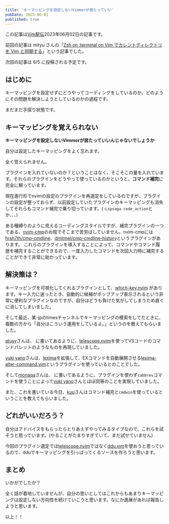 ```yaml
---
title: 'キーマッピングを設定しないVimmerが居たっていい'
pubDate: 2023-06-01
published: true
---
```


この記事は[Vim駅伝](https://vim-jp.org/ekiden/)2023年06月02日の記事です。

前回の記事は mityu さんの「[Zsh on :terminal on Vim でカレントディレクトリを Vim と同期する](https://zenn.dev/vim_jp/articles/sync-cwd-zsh-on-vim)」という記事でした。

次回の記事は 6/5 に投稿される予定です。

## はじめに

キーマッピングを設定せずにどうやってコーディングをしているのか、どのようにその問題を解決しようとしているのかの過程です。

まだまだ手探り状態です。

## キーマッピングを覚えられない

**キーマッピングを設定しないVimmerが居たっていいんじゃないでしょうか**

自分は設定したキーマッピングをよく忘れます。

全く覚えられません。

プラグインを入れていないのか？ということはなく、そこそこの量を入れています。それらのプラグインをどうやって使っているのかというと、**コマンド補完**に完全に頼っています。

現在進行形でnvimの設定のプラグインを再選定をしているのですが、プラグインの設定が整っておらず、以前設定していたプラグインのキーマッピングも消失してそれらもコマンド補完で乗り切っています。(`:Lspsaga code_action`とか、、、)

ある種縛りのように見えるコーディングスタイルですが、補完プラグインの一つである、[nvim-cmp](https://github.com/hrsh7th/nvim-cmp)のお陰でそこまで苦労はしていません。nvim-cmpには[hrsh7th/cmp-cmdline](https://github.com/hrsh7th/cmp-cmdline)、[dmitmel/cmp-cmdline-history](https://github.com/dmitmel/cmp-cmdline-history)というプラグインがあります。 これらのプラグインを導入することによって、コマンドやコマンド履歴を補完することができるので、一度入力したコマンドを次回入力時に補完することができて非常に助かっています。

## 解決策は？

キーマッピングを可視化してくれるプラグインとして、[which-key.nvim](https://github.com/folke/which-key.nvim) があります。キー入力に迷ったとき、自動的に候補がポップアップ表示されるという非常に便利なプラグインなのですが、自分はどうも負けた気がしてしまうため直ぐに消してしまいました。

そして最近、某-jpのtimesチャンネルでキーマッピングの模索をしてたときに、複数の方から「自分はこういう運用をしているよ。」というのを教えてもらいました。

[atusy](https://github.com/atusy)さんは、
<OG url="https://blog.atusy.net/2022/11/03/telescope-as-command-pallete" />
に書いてあるように、[telescope.nvim](https://github.com/nvim-telescope/telescope.nvim)を使ってVSコードのコマンドパレットのようなものを再現していました。

[yuki yano](https://github.com/yuki-yano)さんは、[lexima](https://github.com/cohama/lexima.vim)を拡張して、EXコマンドを自動展開させる[lexima-alter-command.vim](https://github.com/yuki-yano/lexima-alter-command.vim)というプラグインを使っているとのことでした。

そして[monaqa](https://github.com/monaqa)さんは、
<OG url="https://zenn.dev/monaqa/articles/2020-12-22-vim-abbrev" />
に書いてあるように、プラグインを使わず`cabbrev`コマンドを使うことによって[yuki yano](https://github.com/yuki-yano)さんとほぼ同等のことを実現していました。

また、これを書いている今日、[kuu](https://github.com/kuuote)さんはコマンド補完と`cmdwin`を使っているということを教えてもらいました。


## どれがいいだろう？
自分はアドバイスをもらったらとりあえずやってみるタイプなので、これらを試そうと思っています。(やることがたまりすぎていて、まだ試せていません)

今回のプラグイン選定では[telescope.nvim](https://github.com/nvim-telescope/telescope.nvim)ではなく[ddu.vim](https://github.com/Shougo/ddu.vim)を使おうと思っているので、dduでキーマッピングを引っぱってくるソースを作ろうと思います。

## まとめ
いかがでしたか？

全く話が着地していませんが、自分の思いとしてはこれからもあまりキーマッピングは設定しない方向性を続けていこうと思います。なにか進展があれば報告しようと思います。

以上！！
